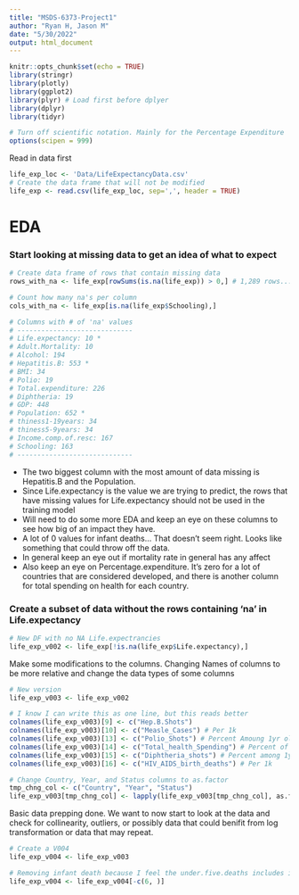 ```yaml
---
title: "MSDS-6373-Project1"
author: "Ryan H, Jason M"
date: "5/30/2022"
output: html_document
---
```


```r
knitr::opts_chunk$set(echo = TRUE)
library(stringr)
library(plotly)
library(ggplot2)
library(plyr) # Load first before dplyer 
library(dplyr)
library(tidyr)

# Turn off scientific notation. Mainly for the Percentage Expenditure
options(scipen = 999)
```

Read in data first 
```r
life_exp_loc <- 'Data/LifeExpectancyData.csv'
# Create the data frame that will not be modified 
life_exp <- read.csv(life_exp_loc, sep=',', header = TRUE) 
```

# EDA
### Start looking at missing data to get an idea of what to expect 
```r
# Create data frame of rows that contain missing data 
rows_with_na <- life_exp[rowSums(is.na(life_exp)) > 0,] # 1,289 rows...

# Count how many na's per column
cols_with_na <- life_exp[is.na(life_exp$Schooling),]

# Columns with # of 'na' values
# -----------------------------
# Life.expectancy: 10 *
# Adult.Mortality: 10
# Alcohol: 194
# Hepatitis.B: 553 *
# BMI: 34
# Polio: 19
# Total.expenditure: 226
# Diphtheria: 19
# GDP: 448
# Population: 652 *
# thiness1-19years: 34
# thiness5-9years: 34
# Income.comp.of.resc: 167
# Schooling: 163
# ----------------------------- 
```
- The two biggest column with the most amount of data missing is Hepatitis.B and the 
Population. 
- Since Life.expectancy is the value we are trying to predict, the rows that have 
missing values for Life.expectancy should not be used in the training model
- Will need to do some more EDA and keep an eye on these columns to see how 
big of an impact they have.  
- A lot of 0 values for infant deaths... That doesn't seem right. Looks like something
that could throw off the data. 
- In general keep an eye out if mortality rate in general has any affect
- Also keep an eye on Percentage.expenditure. It's zero for a lot of countries that
are considered developed, and there is another column for total spending on health
for each country. 

### Create a subset of data without the rows containing 'na' in Life.expectancy 
```r
# New DF with no NA Life.expectrancies 
life_exp_v002 <- life_exp[!is.na(life_exp$Life.expectancy),]
```

Make some modifications to the columns. Changing Names of columns to be more relative
and change the data types of some columns 
```r
# New version
life_exp_v003 <- life_exp_v002

# I know I can write this as one line, but this reads better
colnames(life_exp_v003)[9] <- c("Hep.B.Shots")
colnames(life_exp_v003)[10] <- c("Measle_Cases") # Per 1k
colnames(life_exp_v003)[13] <- c("Polio_Shots") # Percent Amoung 1yr olds
colnames(life_exp_v003)[14] <- c("Total_health_Spending") # Percent of total gov expenditure
colnames(life_exp_v003)[15] <- c("Diphtheria_shots") # Percent among 1yr olds
colnames(life_exp_v003)[16] <- c("HIV_AIDS_birth_deaths") # Per 1k

# Change Country, Year, and Status columns to as.factor
tmp_chng_col <- c("Country", "Year", "Status")
life_exp_v003[tmp_chng_col] <- lapply(life_exp_v003[tmp_chng_col], as.factor)
```

Basic data prepping done. We want to now start to look at the data and check for collinearity,
outliers, or possibly data that could benifit from log transformation or data that may repeat.
```r
# Create a V004 
life_exp_v004 <- life_exp_v003

# Removing infant death because I feel the under.five.deaths includes infant deaths
life_exp_v004 <- life_exp_v004[-c(6, )]





```

















